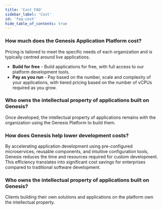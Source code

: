 ```yaml
---
title: 'Cost FAQ'
sidebar_label: 'Cost'
id: 'faq-cost'
hide_table_of_contents: true
---
```


### How much does the Genesis Application Platform cost? 

Pricing is tailored to meet the specific needs of each organization and is typically centred around live applications.

* **Build for free** - Build applications for free, with full access to our platform development tools. 
* **Pay as you run** - Pay based on the number, scale and complexity of your applications, with tiered pricing based on the number of vCPUs required as you grow. 

### Who owns the intellectual property of applications built on Genesis? 

Once developed, the intellectual property of applications remains with the organization using the Genesis Platform to build them. 

### How does Genesis help lower development costs?  

By accelerating application development using pre-configured microservices, reusable components, and intuitive configuration tools, Genesis reduces the time and resources required for custom development. This efficiency translates into significant cost savings for enterprises compared to traditional software development. 

### Who owns the intellectual property of applications built on Genesis? 

Clients building their own solutions and applications on the platform own the intellectual property.